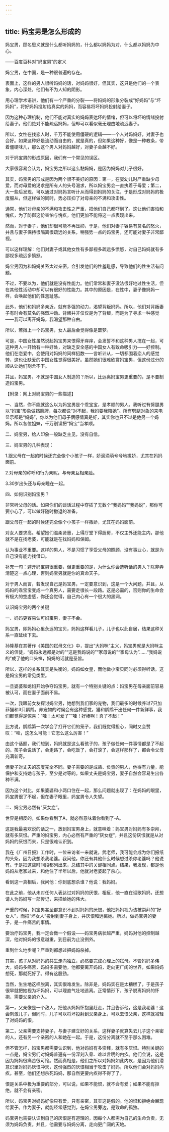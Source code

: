 ```yaml
---
---
---
```

title: 妈宝男是怎么形成的
---



妈宝男，顾名思义就是什么都听妈妈的，什么都以妈妈为对，什么都以妈妈为中心。

——百度百科对“妈宝男”的定义

妈宝男，在中国，是一种很普遍的存在。

表面上，这样的男人很听妈妈的话，对妈妈很好，但其实，这只是他们的一个表象，内心深处，他们有不为人知的阴影。

用心理学术语讲，他们有一个严重的分裂——将妈妈的形象分裂成“好妈妈”与“坏妈妈”，将好妈妈投射给真实的妈妈，而容易将坏妈妈投射给妻子。

因为这种心理机制，他们不能对真实的妈妈表达坏的情绪，但可以将坏的情绪投射给妻子。他们绝对不能疏远妈妈，但却可以看似毫无理由地疏远妻子。

所以，女性在找恋人时，千万不能使用僵硬的逻辑——一个人对妈妈好，对妻子也会好。如果这种好是流动而自由的，就是真的，但如果这种好，像是一种教条，带着僵硬味儿，那么这个男人对妈妈越好，对妻子会越不好。

对于妈宝男的形成原因，我们有一个常见的误区。

大家很容易会认为，妈宝男之所以这么黏妈妈，是因为妈妈对儿子很好。

其实，妈宝男的形成是因为两个很不美好的原因：第一，在婴幼儿时严重缺少母爱，而对母爱的渴求是所有人的头号渴求，所以妈宝男会一直执着于母爱；第二，大一些后发现，可以通过对妈妈言听计从而得到妈妈的关注，于是形成对妈妈的极度服从，但这样做的同时，势必压抑了对母亲的不满和攻击性。

通常，他们对母亲的不满和攻击性之严重，把他们自己都吓到了。这让他们害怕和愧疚，为了防御这份害怕与愧疚，他们更加不能将这一点表现出来。

然而，对于妻子，他们却很可能不再压抑，于是，他们对妻子容易有莫名的怒火，并且与妻子保持很隔离很疏远的关系，稍强势一点的妈宝男，还可能对妻子非常鄙视。

可以这样理解：他们对妻子或其他女性有多鄙视多疏远多愤怒，对自己妈妈就有多鄙视多疏远多愤怒。

妈宝男因为和妈妈关系太过亲密，会引发他们的性羞耻感，导致他们的性生活有问题。

不过，不要以为，他们就是没有性能力。他们常常和妻子没法很好地过性生活，但在其他性活动中却可以有很好的性能力。其中的原因是，在性中，妻子像妈妈一样，会唤起他们的性羞耻感。

此外，他们和妈妈多亲近，就有多强的动力，渴望背叛妈妈。所以，他们对背叛妻子有时会有莫名的强烈冲动。背叛并非仅仅是为了背叛，而是为了寻求一种感觉——我可以离开妈妈，我渴望那种自由。

所以，若摊上一个妈宝男，女人最后会觉得像是噩梦。

可是，中国女性虽然说起妈宝男来恨得牙痒痒，会发誓不和这种男人搅在一起，可这种男人一开始有一种好处，对缺乏安全感的中国女人有致命吸引力——好控制。他们在恋爱中，会使用对妈妈的同样招数——言听计从，一切都围着恋人的感觉转，这也让缺爱的中国女性觉得很美好。虽然她们很难欣赏妈宝男，但这份过分的顺从让她们割舍不下。

并且，妈宝男，不就是中国女人制造的？所以，比远离妈宝男更重要的，是不要制造妈宝男。



【附录：网上对妈宝男的一些描述】

一、当然，你不能就这么以为妈宝男是个乖宝宝，是孝顺的男人。我听过有劈腿男以“妈宝”形象做挡箭牌，每次都说“对不起，我妈要我陪她”。所有劈腿对象的来电显示都是“妈妈”，你以为他们母子俩感情真是好，其实你也只不过是他另一个妈妈。所以各位姐妹，千万别误把“妈宝”当孝顺。

二、妈宝男，给人印象一般缺乏主见，没有自信。

三、妈宝男的几种表现：

1.跟父母在一起的时候还完全像个小孩子一样，娇滴滴萌兮兮地撒娇，尤其在妈妈面前。

2.对母亲的称呼和行为亲昵，与母亲互相亲脸。

3.30岁出头还与母亲睡在一起。

四、如何识别妈宝男？

非常听父母的话。如果你们的谈话过程中穿插了无数个“我妈妈”“我妈说”，那你可要小心了，可以做好随时撤退的准备。

跟父母在一起的时候还完全像个小孩子一样撒娇，尤其在妈妈面前。

对女人要求高。希望她们温柔贤惠，上得厅堂下得厨房，不仅主外还能主内，那他就不是在找老婆，可能就是在找妈妈和保姆。

认为事业不重要。这样的男人，不是习惯了享受父母的照顾，没有事业心，就是为自己没有能力找借口。

补充一句：避开妈宝男很重要，但更重要的是，为什么你会选听话的男人？除非弄清楚这一点心理，否则妈宝男就是你的真命天子。

对于男人而言，若发现自己是妈宝男，一定要意识到，这是一个大问题，并且，从妈妈的乖宝宝变成一个真男人，需要走很长一段路。这是必需的，否则你的生命会有极大的空虚感，你还会觉得，自己内心有一个很大的黑洞。

认识妈宝男的两个关键

一、妈妈更容易认可妈宝男，妻子不会。

妈宝男，即妈妈心里永远的宝贝，妈妈这样看儿子，儿子也以此自居，结果这种关系一直延续下去。

孙隆基在其著作《美国的弑母文化》中，提出“大妈咪”主义，妈宝男就是大妈咪主义的信徒，“妈妈永远都是对的”“这是我妈说的”“家母说的”“家母认为”……“我妈说的”成了他的口头禅，妈妈的话就是圣旨。

所以，这样的关系其实是失衡的，妈妈如女皇，而他做小宝贝同时必须得听话。这是妈宝男的常见类型。

一旦婆婆和媳妇开始争夺妈宝男，就有一个特别关键的点：妈宝男在母亲面前容易被认可，而在妻子面前不易。

一次，我跟前女友探讨妈宝男，她想到我们家的宠物，我们最多的时候养过7只加菲猫和3只鹦鹉。养宠物的时候会有这种感觉，猫和鹦鹉干出任何一件新鲜事，我们都觉得是惊喜：“哇！太可爱了”“哇！好棒啊！真了不起！”

比方说，鹦鹉第一次学会了打开它们的笼子，我们既觉得担心，同时又会赞叹：“哇，这怎么可能！它怎么这么厉害！”

由这个话题，我们想到，妈妈就是这么看孩子的，孩子做任何一件事情都是了不起的。孩子会说话了，会走路了，会吃饭了，会打滚了，会这样那样了，都会令父母充满新奇。

但妻子对丈夫的态度完全不同。妻子需要的是成熟、负责的男人，他得有力量，能保护和支持她与孩子，至少是对等的。如果丈夫是妈宝男，妻子自然会容易生出各种不满。

因为这个对比，如果婆婆和小两口住在一起，那么问题就出现了：在妈妈的眼里，妈宝男很了不起，但在妻子眼里，妈宝男令人失望。

二、妈宝男必然有“厌女症”。

世界是相反的，如果你看到了A，就必然意味着你看到了-A。

这是我最喜欢说的话之一，放到妈宝男身上，就意味着：妈宝男对妈妈有多崇拜，就有多厌恨。严重的妈宝男，内心必然有严重的“厌女症”，并且这份厌恨就是从对妈妈的厌恨而来，只是很难认识到。

我在《广州日报》工作时，一位来访者一来就说，武老师，我可能会成为你们报纸的头条，因为我想杀我老婆。我问他，你还有其他什么时候想过杀你老婆吗？他说有。于是把这些时间段都列出来，总结其中的关键相同点。结果，我发现，都是他妈妈从老家过来，和他住了半年以后，他就对老婆起了杀心。

看到这一真相后，我问他：你到底想杀谁？他说：我妈妈。

在此之前，他从未对任何人表达过对妈妈的厌恨，相反，他一直在讴歌妈妈，还想请人为妈妈写一部传记，来描绘她的伟大。

严重的时候，妈宝男甚至都意识不到对妈妈的厌恨，他把妈妈视为该被崇拜的“好女人”，而把“坏女人”投射到妻子身上，并厌恨和远离她。所以，做妈宝男的妻子，是一件痛苦的事情。

要治疗妈宝男，我一定会做一个假设——妈宝男病状越严重，妈妈对他的控制越深，他对妈妈的恨意越重，到目前为止没例外。

重到什么地步呢？严重到都想过把妈妈杀掉。

其实，孩子从对妈妈的共生走向独立，必然要完成心理上的弑母。不管妈妈多伟大，妈妈多痛苦，妈妈多需要他，他都要离开妈妈，走向更广阔的世界，如果妈妈想死，那就死好了。得有这股劲。

当然，生生地这样脱离，其实很难发生。除非是，妈妈实在是太糟糕了，于是孩子很早就把她视为坏妈妈，可以理直气壮地逃离。正常情形下，孩子脱离妈妈的怀抱，需要父亲的介入。

第一，父亲像是一个敌人，把他从妈妈怀抱里赶走，并且告诉他，这是我老婆！这会刺激儿子，但同时，儿子可以将坏投射到父亲身上，可以去恨父亲，这样就减轻了对妈妈的恨。

第二，父亲需要支持妻子，与妻子建立好的关系，这样妻子就算失去儿子这个亲密的人，还有另一个亲密的人和她在一起。于是，这份分离就不至于那么困难。

但不管怎样，妈宝男都需要认识到，他对妈妈有多崇拜，就有多厌恨。特别关键的一点是，妈宝男们对妈妈普遍有一份深刻入骨、难以言明的内疚。他们会说，这是因为妈妈很痛苦很可怜。然而真相是，他们之所以对妈妈如此内疚，是因为他们潜意识里对妈妈厌恨冲天，这份强烈的厌恨相当于攻击了妈妈，所以他们会对妈妈内疚。甚至，他们还想杀死妈妈，那自然更要内疚得不得了了。

恨是关系中极为重要的部分，可以说，如果不能恨，就不会有爱；如果不能有拒绝，就不会有亲密。

所以，妈宝男对妈妈好像只有爱，只有亲密，其实这是假的。他的恨和拒绝会展现给妻子。作为妻子，就能经常感觉到，在妈宝男旁边，是致命的孤独。

妈宝男也需要认识到自己的厌恨是有道理的，因每个人都需为自己的生命负责，无须为妈妈负责。并且，他需要与妈妈分离，走向更广阔的天地。